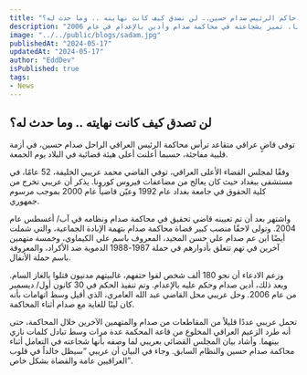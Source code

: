 ```yaml
---
title: "مصير محزن ومرعب للقاضي الذي حاكم الرئيس صدام حسين.. لن تصدق كيف كانت نهايته .. وما حدث له؟"
description: "توفي القاضي العراقي محمد عريبي الذي ترأس محاكمة الرئيس العراقي الراحل صدام حسين، نتيجة أزمة قلبية مفاجئة بسبب مضاعفات فيروس كورونا. تميز بشجاعته في محاكمة صدام وأدين بالإعدام في عام 2006."
image: "../../public/blogs/sadam.jpg"
publishedAt: "2024-05-17"
updatedAt: "2024-05-17"
author: "EddDev"
isPublished: true
tags:
- News
---
```



## لن تصدق كيف كانت نهايته .. وما حدث له؟

توفي قاضٍ عراقي متقاعد ترأس محاكمة الرئيس العراقي الراحل صدام حسين، في أزمة قلبية مفاجئة، حسبما أعلنت أعلى هيئة قضائية في البلاد يوم الجمعة.

وفقًا لمجلس القضاء الأعلى العراقي، توفي القاضي محمد عريبي الخليفة، 52 عامًا، في مستشفى ببغداد حيث كان يعالج من مضاعفات فيروس كورونا. يذكر أن عريبي تخرج من كلية الحقوق في جامعة بغداد عام 1992 وعيّن قاضياً عام 2000 بموجب مرسوم جمهوري.

واشتهر بعد أن تم تعيينه قاضي تحقيق في محاكمة صدام ونظامه في آب/ أغسطس عام 2004. وتولى لاحقًا منصب كبير قضاة محاكمة صدام بتهمة الإبادة الجماعية، والتي شملت أيضًا ابن عم صدام علي حسن المجيد، المعروف باسم علي الكيماوي، وخمسة متهمين آخرين في تهم تتعلق بأدوارهم في حملة 1987-1988 الدموية ضد الأكراد، والمعروفة باسم حملة الأنفال.

وزعم الادعاء أن نحو 180 ألف شخص لقوا حتفهم، غالبيتهم مدنيون قتلوا بالغاز السام. وبعد ذلك، أدين صدام وحكم عليه بالإعدام. وتم تنفيذ الحكم في 30 كانون أول/ ديسمبر من عام 2006. وحل عريبي محل القاضي عبد الله العامري، الذي أقيل وسط اتهامات بأنه كان لينًا للغاية مع صدام أثناء المحاكمة.

تحمل عريبي عددًا قليلاً من المقاطعات من صدام والمتهمين الآخرين خلال المحاكمة، حتى أنه طرد الزعيم العراقي المخلوع من قاعة المحكمة عدة مرات وسط تبادل كلمات ناري بينهما. وأشاد بيان المجلس القضائي بعريبي لما وصفه بأنها شجاعته في التعامل أثناء محاكمة صدام حسين والنظام السابق. وجاء في البيان أن عريبي “سيظل خالداً في قلوب العراقيين عامة والقضاة بشكل خاص”.
